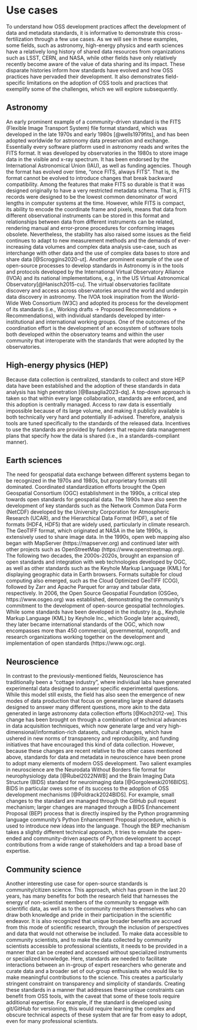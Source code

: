 # Use cases {#sec-use-cases}

To understand how OSS development practices affect the development of data and
metadata standards, it is informative to demonstrate this cross-fertilization
through a few use cases. As we will see in these examples, some fields, such as
astronomy, high-energy physics and earth sciences have a relatively long
history of shared data resources from organizations such as LSST, CERN, and
NASA, while other fields have only relatively recently become aware of the
value of data sharing and its impact. These disparate histories inform how
standards have evolved and how OSS practices have pervaded their development.
It also demonstrates field-specific limitations on the adoption of OSS tools
and practices that exemplify some of the challenges, which we will explore
subsequently.

## Astronomy

An early prominent example of a community-driven standard is the FITS (Flexible
Image Transport System) file format standard, which was developed in the late
1970s and early 1980s [@wells1979fits], and has been adopted worldwide for
astronomy data preservation and exchange. Essentially every software platform
used in astronomy reads and writes the FITS format. It was developed by
observatories in the 1980s to store image data in the visible and x-ray
spectrum. It has been endorsed by the International Astronomical Union (IAU),
as well as funding agencies. Though the format has evolved over time, “once
FITS, always FITS”. That is, the format cannot be evolved to introduce changes
that break backward compatibility. Among the features that make FITS so durable
is that it was designed originally to have a very restricted metadata schema.
That is, FITS records were designed to be the lowest common denominator of word
lengths in computer systems at the time. However, while FITS is compact, its
ability to encode the coordinate frame and pixels, means that data from
different observational instruments can be stored in this format and
relationships between data from different instruments can be related, rendering
manual and error-prone procedures for conforming images obsolete. Nevertheless,
the stability has also raised some issues as the field continues to adapt to
new measurement methods and the demands of ever-increasing data volumes and
complex data analysis use-case, such as interchange with other data and the use
of complex data bases to store and share data [@Scroggins2020-ut]. Another
prominent example of the use of open-source processes to develop standards in
Astronomy is in the tools and protocols developed by the International Virtual
Observatory Alliance (IVOA) and its national implementations, e.g., in the US
Virtual Astronomical Observatory[@Hanisch2015-cu]. The virtual observatories
facilitate discovery and access across observatories around the world and
underpin data discovery in astronomy. The IVOA took inspiration from the
World-Wide Web Consortium (W3C) and adopted its process for the development of
its standards (i.e., Working drafts $\rightarrow$ Proposed Recommendations
$\rightarrow$ Recommendations), with individual standards developed by
inter-institutional and international working groups. One of the outcomes of
the coordination effort is the development of an ecosystem of software tools
both developed within the observatory teams and within the user community that
interoperate with the standards that were adopted by the observatories.

## High-energy physics (HEP)

Because data collection is centralized, standards to collect and store HEP data
have been established and the adoption of these standards in data analysis has
high penetration [@Basaglia2023-dq]. A top-down approach is taken so that
within every large collaboration, standards are enforced, and this adoption is
centrally managed. Access to raw data is essentially impossible because of its
large volume, and making it publicly available is both technically very hard
and potentially ill-advised. Therefore, analysis tools are tuned specifically
to the standards of the released data. Incentives to use the standards are
provided by funders that require data management plans that specify how the
data is shared (i.e., in a standards-compliant manner).

## Earth sciences

The need for geospatial data exchange between different systems began to be
recognized in the 1970s and 1980s, but proprietary formats still dominated.
Coordinated standardization efforts brought the Open Geospatial Consortium
(OGC) establishment in the 1990s, a critical step towards open standards for
geospatial data. The 1990s have also seen the development of key standards such
as the Network Common Data Form (NetCDF) developed by the University
Corporation for Atmospheric Research (UCAR), and the Hierarchical Data Format
(HDF), a set of file formats (HDF4, HDF5) that are widely used, particularly in
climate research. The GeoTIFF format, which originated at NASA in the late
1990s, is extensively used to share image data. In the 1990s, open web mapping
also began with MapServer (https://mapserver.org) and continued later with
other projects such as OpenStreetMap (https://www.openstreetmap.org). The
following two decades, the 2000s-2020s, brought an expansion of open standards
and integration with web technologies developed by OGC, as well as other
standards such as the Keyhole Markup Language (KML) for displaying geographic
data in Earth browsers. Formats suitable for cloud computing also emerged, such
as the Cloud Optimized GeoTIFF (COG), followed by Zarr and Apache Parquet for
array and tabular data, respectively. In 2006, the Open Source Geospatial
Foundation (OSGeo, https://www.osgeo.org) was established, demonstrating the
community's commitment to the development of open-source geospatial
technologies. While some standards have been developed in the industry (e.g.,
Keyhole Markup Language (KML) by Keyhole Inc., which Google later acquired),
they later became international standards of the OGC, which now encompasses
more than 450 commercial, governmental, nonprofit, and research organizations
working together on the development and implementation of open standards
(https://www.ogc.org).

## Neuroscience

In contrast to the previously-mentioned fields, Neuroscience has traditionally
been a "cottage industry", where individual labs have generated experimental
data designed to answer specific experimental questions. While this model still
exists, the field has also seen the emergence of new modes of data production
that focus on generating large shared datasets designed to answer many
different questions, more akin to the data generated in large astronomy data
collection efforts [@Koch2012-ve]. This change has been brought on through a
combination of technical advances in data acquisition techniques, which now
generate large and very high-dimensional/information-rich datasets, cultural
changes, which have ushered in new norms of transparency and reproducibility,
and funding initiatives that have encouraged this kind of data collection.
However, because these changes are recent relative to the other cases mentioned
above, standards for data and metadata in neuroscience have been prone to adopt
many elements of modern OSS development. Two salient examples in neuroscience
are the Neurodata Without Borders file format for neurophysiology data
[@Rubel2022NWB] and the Brain Imaging Data Structure (BIDS) standard for
neuroimaging data [@Gorgolewski2016BIDS]. BIDS in particular owes some of its
success to the adoption of OSS development mechanisms [@Poldrack2024BIDS]. For
example, small changes to the standard are managed through the GitHub pull
request mechanism; larger changes are managed through a BIDS Enhancement
Proposal (BEP) process that is directly inspired by the Python programming
language community's Python Enhancement Proposal procedure, which is used to
introduce new ideas into the language. Though the BEP mechanism takes a
slightly different technical approach, it tries to emulate the open-ended and
community-driven aspects of Python development to accept contributions from a
wide range of stakeholders and tap a broad base of expertise.

## Community science

Another interesting use case for open-source standards is community/citizen
science. This approach, which has grown in the last 20 years, has many benefits
for both the research field that harnesses the energy of non-scientist members
of the community to engage with scientific data, as well as to the community
members themselves who can draw both knowledge and pride in their participation
in the scientific endeavor. It is also recognized that unique broader benefits
are accrued from this mode of scientific research, through the inclusion of
perspectives and data that would not otherwise be included. To make data
accessible to community scientists, and to make the data collected by community
scientists accessible to professional scientists, it needs to be provided in a
manner that can be created and accessed without specialized instruments or
specialized knowledge. Here, standards are needed to facilitate interactions
between an in-group of expert researchers who generate and curate data and a
broader set of out-group enthusiasts who would like to make meaningful
contributions to the science. This creates a particularly stringent constraint
on transparency and simplicity of standards. Creating these standards in a
manner that addresses these unique constraints can benefit from OSS tools, with
the caveat that some of these tools require additional expertise. For example,
if the standard is developed using git/GitHub for versioning, this would
require learning the complex and obscure technical aspects of these system that
are far from easy to adopt, even for many professional scientists.


